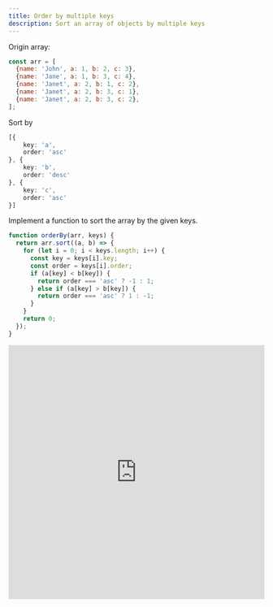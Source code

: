 ```yaml
---
title: Order by multiple keys
description: Sort an array of objects by multiple keys
---
```


Origin array:

```javascript
const arr = [
  {name: 'John', a: 1, b: 2, c: 3},
  {name: 'Jane', a: 1, b: 3, c: 4},
  {name: 'Janet', a: 2, b: 1, c: 2},
  {name: 'Janet', a: 2, b: 3, c: 1},
  {name: 'Janet', a: 2, b: 3, c: 2},
];
```

Sort by

```typescript
[{
    key: 'a',
    order: 'asc'
}, {
    key: 'b',
    order: 'desc'
}, {
    key: 'c',
    order: 'asc'
}]
```

Implement a function to sort the array by the given keys.

```javascript
function orderBy(arr, keys) {
  return arr.sort((a, b) => {
    for (let i = 0; i < keys.length; i++) {
      const key = keys[i].key;
      const order = keys[i].order;
      if (a[key] < b[key]) {
        return order === 'asc' ? -1 : 1;
      } else if (a[key] > b[key]) {
        return order === 'asc' ? 1 : -1;
      }
    }
    return 0;
  });
}
```

<iframe
  style="width: 100%; height: 500px"
  scrolling="no"
  title="Untitled"
  src="https://codepen.io/powerfulyang/embed/bGJVpaR?default-tab=js%2Cresult"
  frameBorder="no"
  loading="lazy"
  allowTransparency="true"
  allowFullScreen="true">
  See the Pen <a href="https://codepen.io/powerfulyang/pen/bGJVpaR">
  Untitled</a> by powerfulyang (<a href="https://codepen.io/powerfulyang">@powerfulyang</a>)
  on <a href="https://codepen.io">CodePen</a>.
</iframe>
